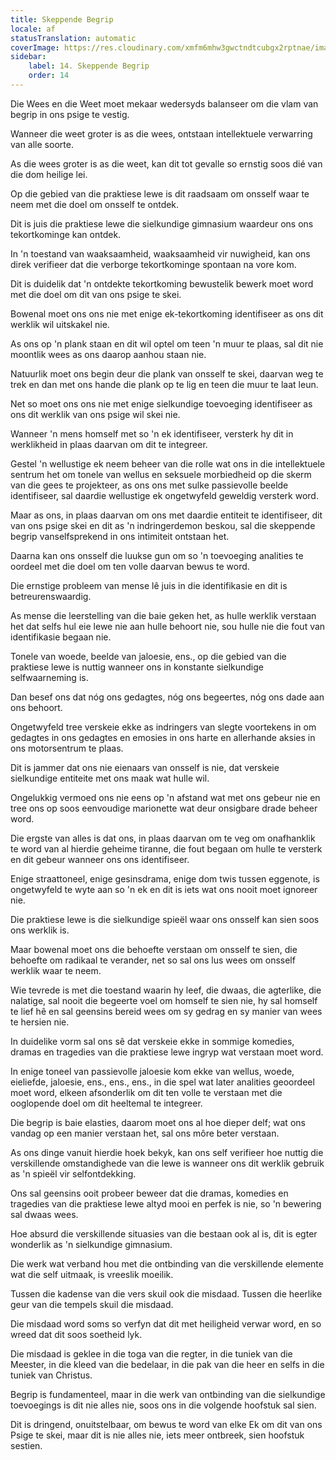 ```yaml
---
title: Skeppende Begrip
locale: af
statusTranslation: automatic
coverImage: https://res.cloudinary.com/xmfm6mhw3gwctndtcubgx2rptnae/image/upload/v1741354419/small_cover_la_gran_rebelion_28716e29d2.webp
sidebar:
    label: 14. Skeppende Begrip
    order: 14
---
```

Die Wees en die Weet moet mekaar wedersyds balanseer om die vlam van begrip in ons psige te vestig.

Wanneer die weet groter is as die wees, ontstaan intellektuele verwarring van alle soorte.

As die wees groter is as die weet, kan dit tot gevalle so ernstig soos dié van die dom heilige lei.

Op die gebied van die praktiese lewe is dit raadsaam om onsself waar te neem met die doel om onsself te ontdek.

Dit is juis die praktiese lewe die sielkundige gimnasium waardeur ons ons tekortkominge kan ontdek.

In 'n toestand van waaksaamheid, waaksaamheid vir nuwigheid, kan ons direk verifieer dat die verborge tekortkominge spontaan na vore kom.

Dit is duidelik dat 'n ontdekte tekortkoming bewustelik bewerk moet word met die doel om dit van ons psige te skei.

Bowenal moet ons ons nie met enige ek-tekortkoming identifiseer as ons dit werklik wil uitskakel nie.

As ons op 'n plank staan en dit wil optel om teen 'n muur te plaas, sal dit nie moontlik wees as ons daarop aanhou staan nie.

Natuurlik moet ons begin deur die plank van onsself te skei, daarvan weg te trek en dan met ons hande die plank op te lig en teen die muur te laat leun.

Net so moet ons ons nie met enige sielkundige toevoeging identifiseer as ons dit werklik van ons psige wil skei nie.

Wanneer 'n mens homself met so 'n ek identifiseer, versterk hy dit in werklikheid in plaas daarvan om dit te integreer.

Gestel 'n wellustige ek neem beheer van die rolle wat ons in die intellektuele sentrum het om tonele van wellus en seksuele morbiedheid op die skerm van die gees te projekteer, as ons ons met sulke passievolle beelde identifiseer, sal daardie wellustige ek ongetwyfeld geweldig versterk word.

Maar as ons, in plaas daarvan om ons met daardie entiteit te identifiseer, dit van ons psige skei en dit as 'n indringerdemon beskou, sal die skeppende begrip vanselfsprekend in ons intimiteit ontstaan het.

Daarna kan ons onsself die luukse gun om so 'n toevoeging analities te oordeel met die doel om ten volle daarvan bewus te word.

Die ernstige probleem van mense lê juis in die identifikasie en dit is betreurenswaardig.

As mense die leerstelling van die baie geken het, as hulle werklik verstaan het dat selfs hul eie lewe nie aan hulle behoort nie, sou hulle nie die fout van identifikasie begaan nie.

Tonele van woede, beelde van jaloesie, ens., op die gebied van die praktiese lewe is nuttig wanneer ons in konstante sielkundige selfwaarneming is.

Dan besef ons dat nóg ons gedagtes, nóg ons begeertes, nóg ons dade aan ons behoort.

Ongetwyfeld tree verskeie ekke as indringers van slegte voortekens in om gedagtes in ons gedagtes en emosies in ons harte en allerhande aksies in ons motorsentrum te plaas.

Dit is jammer dat ons nie eienaars van onsself is nie, dat verskeie sielkundige entiteite met ons maak wat hulle wil.

Ongelukkig vermoed ons nie eens op 'n afstand wat met ons gebeur nie en tree ons op soos eenvoudige marionette wat deur onsigbare drade beheer word.

Die ergste van alles is dat ons, in plaas daarvan om te veg om onafhanklik te word van al hierdie geheime tiranne, die fout begaan om hulle te versterk en dit gebeur wanneer ons ons identifiseer.

Enige straattoneel, enige gesinsdrama, enige dom twis tussen eggenote, is ongetwyfeld te wyte aan so 'n ek en dit is iets wat ons nooit moet ignoreer nie.

Die praktiese lewe is die sielkundige spieël waar ons onsself kan sien soos ons werklik is.

Maar bowenal moet ons die behoefte verstaan om onsself te sien, die behoefte om radikaal te verander, net so sal ons lus wees om onsself werklik waar te neem.

Wie tevrede is met die toestand waarin hy leef, die dwaas, die agterlike, die nalatige, sal nooit die begeerte voel om homself te sien nie, hy sal homself te lief hê en sal geensins bereid wees om sy gedrag en sy manier van wees te hersien nie.

In duidelike vorm sal ons sê dat verskeie ekke in sommige komedies, dramas en tragedies van die praktiese lewe ingryp wat verstaan moet word.

In enige toneel van passievolle jaloesie kom ekke van wellus, woede, eieliefde, jaloesie, ens., ens., ens., in die spel wat later analities geoordeel moet word, elkeen afsonderlik om dit ten volle te verstaan met die ooglopende doel om dit heeltemal te integreer.

Die begrip is baie elasties, daarom moet ons al hoe dieper delf; wat ons vandag op een manier verstaan het, sal ons môre beter verstaan.

As ons dinge vanuit hierdie hoek bekyk, kan ons self verifieer hoe nuttig die verskillende omstandighede van die lewe is wanneer ons dit werklik gebruik as 'n spieël vir selfontdekking.

Ons sal geensins ooit probeer beweer dat die dramas, komedies en tragedies van die praktiese lewe altyd mooi en perfek is nie, so 'n bewering sal dwaas wees.

Hoe absurd die verskillende situasies van die bestaan ook al is, dit is egter wonderlik as 'n sielkundige gimnasium.

Die werk wat verband hou met die ontbinding van die verskillende elemente wat die self uitmaak, is vreeslik moeilik.

Tussen die kadense van die vers skuil ook die misdaad. Tussen die heerlike geur van die tempels skuil die misdaad.

Die misdaad word soms so verfyn dat dit met heiligheid verwar word, en so wreed dat dit soos soetheid lyk.

Die misdaad is geklee in die toga van die regter, in die tuniek van die Meester, in die kleed van die bedelaar, in die pak van die heer en selfs in die tuniek van Christus.

Begrip is fundamenteel, maar in die werk van ontbinding van die sielkundige toevoegings is dit nie alles nie, soos ons in die volgende hoofstuk sal sien.

Dit is dringend, onuitstelbaar, om bewus te word van elke Ek om dit van ons Psige te skei, maar dit is nie alles nie, iets meer ontbreek, sien hoofstuk sestien.

